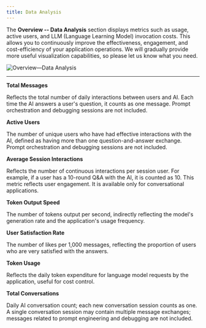 ```yaml
---
title: Data Analysis
---
```



The **Overview -- Data Analysis** section displays metrics such as usage, active users, and LLM (Language Learning Model) invocation costs. This allows you to continuously improve the effectiveness, engagement, and cost-efficiency of your application operations. We will gradually provide more useful visualization capabilities, so please let us know what you need.

![Overview—Data Analysis](https://assets-docs.dify.ai/dify-enterprise-mintlify/en/guides/monitoring/273fbe372440ad8da870e6524854fa97.png)

***

**Total Messages**

Reflects the total number of daily interactions between users and AI. Each time the AI answers a user's question, it counts as one message. Prompt orchestration and debugging sessions are not included.

**Active Users**

The number of unique users who have had effective interactions with the AI, defined as having more than one question-and-answer exchange. Prompt orchestration and debugging sessions are not included.

**Average Session Interactions**

Reflects the number of continuous interactions per session user. For example, if a user has a 10-round Q\&A with the AI, it is counted as 10. This metric reflects user engagement. It is available only for conversational applications.

**Token Output Speed**

The number of tokens output per second, indirectly reflecting the model's generation rate and the application's usage frequency.

**User Satisfaction Rate**

The number of likes per 1,000 messages, reflecting the proportion of users who are very satisfied with the answers.

**Token Usage**

Reflects the daily token expenditure for language model requests by the application, useful for cost control.

**Total Conversations**

Daily AI conversation count; each new conversation session counts as one. A single conversation session may contain multiple message exchanges; messages related to prompt engineering and debugging are not included.
